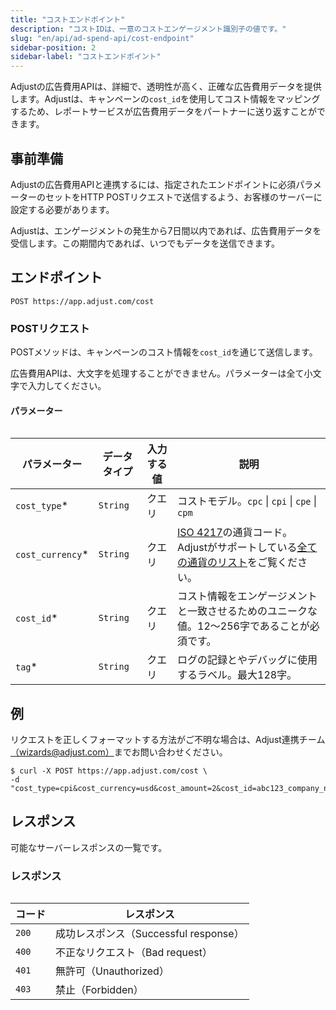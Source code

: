 ```yaml
---
title: "コストエンドポイント"
description: "コストIDは、一意のコストエンゲージメント識別子の値です。"
slug: "en/api/ad-spend-api/cost-endpoint"
sidebar-position: 2
sidebar-label: "コストエンドポイント"
---
```

Adjustの広告費用APIは、詳細で、透明性が高く、正確な広告費用データを提供します。Adjustは、キャンペーンの`cost_id`を使用してコスト情報をマッピングするため、レポートサービスが広告費用データをパートナーに送り返すことができます。

事前準備
----

Adjustの広告費用APIと連携するには、指定されたエンドポイントに必須パラメーターのセットをHTTP POSTリクエストで送信するよう、お客様のサーバーに設定する必要があります。
<callout type="note"> 

Adjustは、エンゲージメントの発生から7日間以内であれば、広告費用データを受信します。この期間内であれば、いつでもデータを送信できます。
</Callout> 

エンドポイント
-------

```http
POST https://app.adjust.com/cost
```

### POSTリクエスト

POSTメソッドは、キャンペーンのコスト情報を`cost_id`を通じて送信します。
<callout type="important"> 

広告費用APIは、大文字を処理することができません。パラメーターは全て小文字で入力してください。
</Callout> 

#### パラメーター

<table search> 

|       パラメーター       |  データタイプ  | 入力する値 |                                                                           説明                                                                           |
|--------------------|----------|-------|--------------------------------------------------------------------------------------------------------------------------------------------------------|
| `cost_type`\*     | `String` | クエリ   | コストモデル。`cpc` \| `cpi` \| `cpe` \| `cpm`                                                                                                                |
| `cost_currency`\* | `String` | クエリ   | [ISO 4217](https://www.iban.com/currency-codes)の通貨コード。Adjustがサポートしている[全ての通貨のリスト](https://help.adjust.com/resources/lists/supported-currencies)をご覧ください。 |
| `cost_id`\*       | `String` | クエリ   | コスト情報をエンゲージメントと一致させるためのユニークな値。12～256字であることが必須です。                                                                                                       |
| `tag`\*           | `String` | クエリ   | ログの記録とやデバッグに使用するラベル。最大128字。                                                                                                                            |

</Table> 

例
---

<callout type="tip"> 

リクエストを正しくフォーマットする方法がご不明な場合は、Adjust連携チーム[（wizards@adjust.com）](mailto:wizards@adjust.com)までお問い合わせください。
</Callout> 

```console
$ curl -X POST https://app.adjust.com/cost \
-d "cost_type=cpi&cost_currency=usd&cost_amount=2&cost_id=abc123_company_name_test_1&tag=company_name_test"
```

レスポンス
-----

可能なサーバーレスポンスの一覧です。
<table> 

### レスポンス

|  コード  |            レスポンス             |
|-------|------------------------------|
| `200` | 成功レスポンス（Successful response） |
| `400` | 不正なリクエスト（Bad request）        |
| `401` | 無許可（Unauthorized）            |
| `403` | 禁止（Forbidden）                |

</Table>

